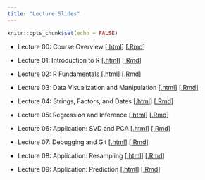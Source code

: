 ```yaml
---
title: "Lecture Slides"
---
```


```r
knitr::opts_chunk$set(echo = FALSE)
```

* Lecture 00: Course Overview [[.html](files/slides/00_course-overview.html)] [[.Rmd](https://raw.githubusercontent.com/peteragao/STAT302-AUT2021/base/files/slides/00_course-overview.Rmd)]

* Lecture 01: Introduction to R [[.html](files/slides/01_intro-to-R.html)] [[.Rmd](https://raw.githubusercontent.com/peteragao/STAT302-AUT2021/base/files/slides/01_intro-to-R.Rmd)]

* Lecture 02: R Fundamentals [[.html](files/slides/02_fundamentals.html)] [[.Rmd](https://raw.githubusercontent.com/peteragao/STAT302-AUT2021/base/files/slides/02_fundamentals.Rmd)]

* Lecture 03: Data Visualization and Manipulation [[.html](files/slides/03_datavizmanip.html)] [[.Rmd](https://raw.githubusercontent.com/peteragao/STAT302-AUT2021/base/files/slides/03_datavizmanip.Rmd)]

* Lecture 04: Strings, Factors, and Dates [[.html](files/slides/04_stringsfactors.html)] [[.Rmd](https://raw.githubusercontent.com/peteragao/STAT302-AUT2021/base/files/slides/04_stringsfactors.Rmd)]

* Lecture 05: Regression and Inference [[.html](files/slides/05_inference.html)] [[.Rmd](https://raw.githubusercontent.com/peteragao/STAT302-AUT2021/base/files/slides/05_inference.Rmd)]

* Lecture 06: Application: SVD and PCA [[.html](files/slides/06_svdpca.html)] [[.Rmd](https://raw.githubusercontent.com/peteragao/STAT302-AUT2021/base/files/slides/06_svdpca.Rmd)]

* Lecture 07: Debugging and Git [[.html](files/slides/07_debuggit.html)] [[.Rmd](https://raw.githubusercontent.com/peteragao/STAT302-AUT2021/base/files/slides/07_debuggit.html)]

* Lecture 08: Application: Resampling [[.html](files/slides/08_resample-bayes.html)] [[.Rmd](https://raw.githubusercontent.com/peteragao/STAT302-AUT2021/base/files/slides/08_resample-bayes.html)]

* Lecture 09: Application: Prediction [[.html](files/slides/09_prediction.html)] [[.Rmd](https://raw.githubusercontent.com/peteragao/STAT302-AUT2021/base/files/slides/09_prediction.html)]